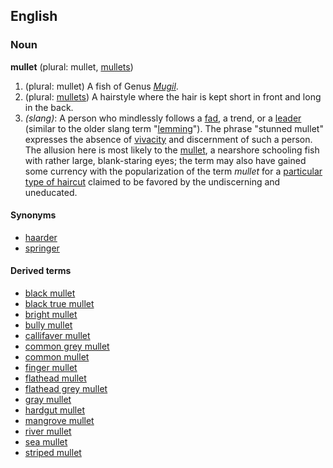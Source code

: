 ==English==
===Noun===
'''mullet''' (plural: mullet, [[mullets]])

# (plural: mullet) A fish of Genus ''[[Mugil]]''.
# (plural: [[mullets]]) A hairstyle where the hair is kept short in front and long in the back.
#''(slang)'': A person who mindlessly follows a [[fad]], a trend, or a [[leader]] (similar to the older slang term "[[w:lemming|lemming]]").  The phrase "stunned mullet" expresses the absence of [[vivacity]] and discernment of such a person. The allusion here is most likely to the [[w:Mullet (fish)|mullet]], a nearshore schooling fish with rather large, blank-staring eyes; the term may also have gained some currency with the popularization of the term ''mullet'' for a [[w:mullet (haircut)|particular type of haircut]] claimed to be favored by the undiscerning and uneducated.

====Synonyms====
*[[haarder]]
*[[springer]]

====Derived terms====
*[[black mullet]]
*[[black true mullet]]
*[[bright mullet]]
*[[bully mullet]]
*[[callifaver mullet]]
*[[common grey mullet]]
*[[common mullet]]
*[[finger mullet]]
*[[flathead mullet]]
*[[flathead grey mullet]]
*[[gray mullet]]
*[[hardgut mullet]]
*[[mangrove mullet]]
*[[river mullet]]
*[[sea mullet]]
*[[striped mullet]]